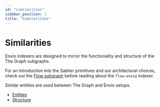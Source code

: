 ```yaml
---
id: "similarities"
sidebar_position: 1
title: "Similarities"
---
```


# Similarities

Envio indexers are designed to mirror the functionality and structure of the The Graph subgraphs.

For an introduction into the Sablier primitives and our architectural choices, check out the
[Flow subgraph](/api/flow/the-graph/entities) before reading about the `flow-envio` indexer.

Similar entities are used between The Graph and Envio setups.

- [Entities](/api/flow/the-graph/entities)
- [Structure](/api/flow/the-graph/structure)
